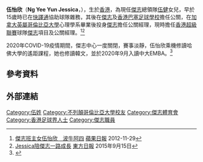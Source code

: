 {{Infobox Person
| name          = 伍怡欣 <br> Jessica Ng
| image         = Jessica Ng.jpg
| image_size    =
| birth_date    = {{Birth date and age|1989|8|15}}
| birth_place   = {{flagicon|British Hong Kong}} [[英屬香港|英屬香港]]
| nationality   = {{flagicon|CAN}} [[加拿大|加拿大]]
| education     = 大學
| alma_mater    = [[英屬哥倫比亞大學|英屬哥倫比亞大學]]
| occupation    = 公關
| employer      = [[傑志體育會|傑志]]
| height        = {{height|m=1.70}}
| weight        = 
| title         = [[傑志體育會|傑志]]項目及公關經理
| parents       = [[伍健|伍健]]
}}


'''伍怡欣'''（'''Ng Yee Yun Jessica'''，{{bd|1989年|8月15日|}}），生於[[香港|香港]]，為現任[[傑志體育會|傑志]]總領隊[[伍健|伍健]]女兒，早於15歲時已在[[花花足球會|快譯通]]協助球隊雜務，其後在[[傑志體育會|傑志]]及[[傑志足球學校|香港巴塞足球學校]]擔任公關，在[[加拿大|加拿大]][[英屬哥倫比亞大學|英屬哥倫比亞大學]]心理學系畢業後投身[[傑志|傑志]]擔任公關經理，現時擔任[[香港超級聯賽|香港超級聯賽]]球隊[[傑志體育會|傑志]]項目及公關經理。<ref>[http://hk.apple.nextmedia.com/nextplus/%E5%91%A8%E5%88%8A%E6%96%B0%E5%A5%B3%E4%B8%8A%E5%A0%B4/article/20121129/2_16740859/%E5%82%91%E5%BF%97%E7%8F%AD%E4%B8%BB%E5%A5%B3%E4%BC%8D%E6%80%A1%E6%AC%A3-%E6%B3%A2%E7%89%9B%E9%98%BF%E5%9B%9B 傑志班主女伍怡欣　波牛阿四] {{Wayback|url=http://hk.apple.nextmedia.com/nextplus/%E5%91%A8%E5%88%8A%E6%96%B0%E5%A5%B3%E4%B8%8A%E5%A0%B4/article/20121129/2_16740859/%E5%82%91%E5%BF%97%E7%8F%AD%E4%B8%BB%E5%A5%B3%E4%BC%8D%E6%80%A1%E6%AC%A3-%E6%B3%A2%E7%89%9B%E9%98%BF%E5%9B%9B |date=20170512092218 }} [[蘋果日報|蘋果日報]] 2012-11-29</ref><ref>[http://orientaldaily.on.cc/cnt/sport/20150915/index.html Jessica陪傑志一路成長] {{Wayback|url=http://orientaldaily.on.cc/cnt/sport/20150915/index.html |date=20190201023734 }} [[東方日報|東方日報]] 2015年9月15日</ref>

2020年COVID-19疫情期間，傑志中心一度關閉，賽事淡靜，伍怡欣乘機修讀哈佛大學的遙距課程，她也修讀韓文，並於2020年9月入讀中大EMBA。<ref>{{cite news|url=https://hd.stheadline.com/news/columns/1361/20211203/959999/%E5%B0%88%E6%AC%84-%E7%A4%BE%E8%AB%96-%E5%85%A7%E5%9C%B0%E5%81%A5%E5%85%92%E8%A8%AA%E6%B8%AF-%E6%92%AD%E6%AD%A3%E8%83%BD%E9%87%8F%E5%8A%A9%E8%9E%8D%E5%90%88|title=商識滿天下——輸贏不是最重要的結果|date=2021年12月3日|author=予倩|newspaper=[[頭條日報|頭條日報]]|accessdate=2021年12月7日|archive-date=2021年12月7日|archive-url=https://web.archive.org/web/20211207072322/https://hd.stheadline.com/news/columns/1361/20211203/959999/%E5%B0%88%E6%AC%84-%E7%A4%BE%E8%AB%96-%E5%85%A7%E5%9C%B0%E5%81%A5%E5%85%92%E8%A8%AA%E6%B8%AF-%E6%92%AD%E6%AD%A3%E8%83%BD%E9%87%8F%E5%8A%A9%E8%9E%8D%E5%90%88}}</ref>

==參考資料==
{{Reflist}}

==外部連結==
{{傑志球員名單}}
{{DEFAULTSORT:Ng Yee Yun}}
[[Category:伍姓|Category:伍姓]]
[[Category:不列顛哥倫比亞大學校友|Category:不列顛哥倫比亞大學校友]]
[[Category:傑志體育會|Category:傑志體育會]]
[[Category:香港足球界人士|Category:香港足球界人士]]
[[Category:傑志職員|Category:傑志職員]]